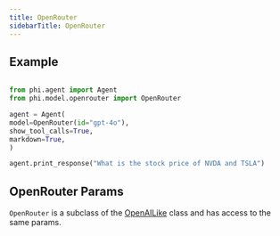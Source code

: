 ```yaml
---
title: OpenRouter
sidebarTitle: OpenRouter
---
```


## Example

<CodeGroup>

```python agent.py

from phi.agent import Agent
from phi.model.openrouter import OpenRouter

agent = Agent(
model=OpenRouter(id="gpt-4o"),
show_tool_calls=True,
markdown=True,
)

agent.print_response("What is the stock price of NVDA and TSLA")
```

</CodeGroup>

## OpenRouter Params

<Snippet file="model-openrouter-params.mdx" />

`OpenRouter` is a subclass of the [OpenAILike](/reference/model/openai-like) class and has access to the same params.
